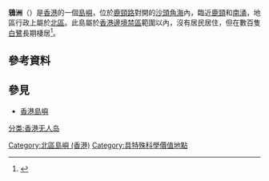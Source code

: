 {{Infobox Islands
|name = 鴉洲
|image name = HK_AChau.JPG
|image caption = 鴉洲
|location = [[香港|香港]]東北部
|area = 
|highest mount = 鴉洲
|elevation={{Convert|23|m|ft|0|link=on}}
|country = 香港
|country admin divisions title = 分區
|country admin divisions = [[北區_(香港)|北區]]
}}
'''鴉洲'''（{{lang-en|'''A Chau'''}}）是[[香港|香港]]的一個[[島嶼|島嶼]]，位於[[鹿頸路|鹿頸路]]對開的[[沙頭角海|沙頭角海]]內，臨近[[鹿頸|鹿頸]]和[[南涌|南涌]]，地區行政上屬於[[北區_(香港)|北區]]。此島屬於[[香港邊境禁區|香港邊境禁區]]範圍以內，沒有居民居住，但在數百隻[[白鷺|白鷺]]長期棲居<ref>{{web reference|URL=http://www.greenpower.org.hk/gp/classroom/c_sssi_achau.asp|title=鴉洲－鷺鳥天堂|work=綠色力量|year=2010年|date=4月27日}}</ref>。

== 參考資料 ==
{{reflist}}

==參見==
*[[香港島嶼|香港島嶼]]

{{香港島嶼}}

[[Category:北區島嶼_(香港)|Category:北區島嶼 (香港)]]
[[Category:具特殊科學價值地點|Category:具特殊科學價值地點]]
[[分类:香港无人岛|分类:香港无人岛]]